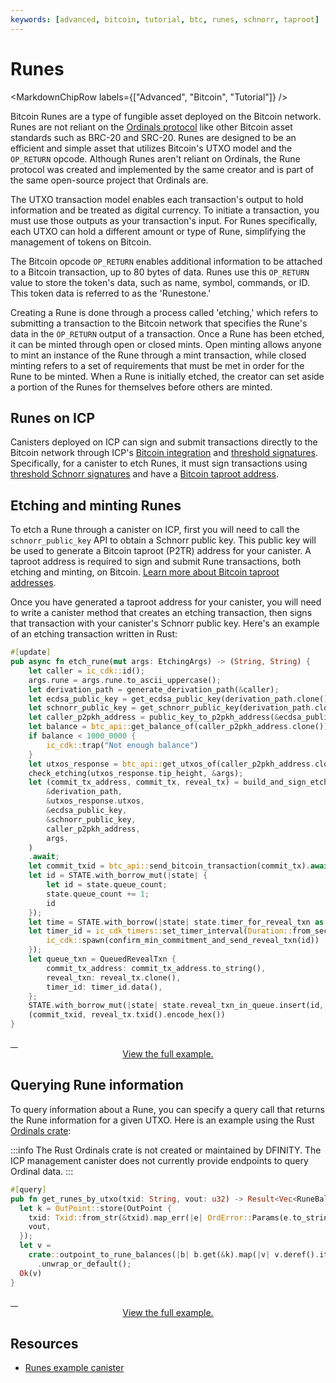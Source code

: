 ```yaml
---
keywords: [advanced, bitcoin, tutorial, btc, runes, schnorr, taproot]
---
```



# Runes

<MarkdownChipRow labels={["Advanced", "Bitcoin", "Tutorial"]} />

Bitcoin Runes are a type of fungible asset deployed on the Bitcoin network. Runes are not reliant on the [Ordinals protocol](ordinals.mdx) like other Bitcoin asset standards such as BRC-20 and SRC-20. Runes are designed to be an efficient and simple asset that utilizes Bitcoin's UTXO model and the `OP_RETURN` opcode. Although Runes aren't reliant on Ordinals, the Rune protocol was created and implemented by the same creator and is part of the same open-source project that Ordinals are.

The UTXO transaction model enables each transaction's output to hold information and be treated as digital currency. To initiate a transaction, you must use those outputs as your transaction's input. For Runes specifically, each UTXO can hold a different amount or type of Rune, simplifying the management of tokens on Bitcoin.

The Bitcoin opcode `OP_RETURN` enables additional information to be attached to a Bitcoin transaction, up to 80 bytes of data. Runes use this `OP_RETURN` value to store the token's data, such as name, symbol, commands, or ID. This token data is referred to as the 'Runestone.'

Creating a Rune is done through a process called 'etching,' which refers to submitting a transaction to the Bitcoin network that specifies the Rune's data in the `OP_RETURN` output of a transaction. Once a Rune has been etched, it can be minted through open or closed mints. Open minting allows anyone to mint an instance of the Rune through a mint transaction, while closed minting refers to a set of requirements that must be met in order for the Rune to be minted. When a Rune is initially etched, the creator can set aside a portion of the Runes for themselves before others are minted.

## Runes on ICP

Canisters deployed on ICP can sign and submit transactions directly to the Bitcoin network through ICP's [Bitcoin integration](../overview.mdx) and [threshold signatures](/docs/current/specifications/t-sigs-how-it-works). Specifically, for a canister to etch Runes, it must sign transactions using [threshold Schnorr signatures](/docs/current/specifications/t-sigs-how-it-works#deuterium-schnorr-release-beta) and have a [Bitcoin taproot address](/docs/current/building-apps/chain-fusion/bitcoin/using-btc/generate-addresses#generating-addresses-with-threshold-schnorr).

## Etching and minting Runes

To etch a Rune through a canister on ICP, first you will need to call the `schnorr_public_key` API to obtain a Schnorr public key. This public key will be used to generate a Bitcoin taproot (P2TR) address for your canister. A taproot address is required to sign and submit Rune transactions, both etching and minting, on Bitcoin. [Learn more about Bitcoin taproot addresses](/docs/current/building-apps/chain-fusion/bitcoin/using-btc/generate-addresses#generating-addresses-with-threshold-schnorr).

Once you have generated a taproot address for your canister, you will need to write a canister method that creates an etching transaction, then signs that transaction with your canister's Schnorr public key. Here's an example of an etching transaction written in Rust:

```rust
#[update]
pub async fn etch_rune(mut args: EtchingArgs) -> (String, String) {
    let caller = ic_cdk::id();
    args.rune = args.rune.to_ascii_uppercase();
    let derivation_path = generate_derivation_path(&caller);
    let ecdsa_public_key = get_ecdsa_public_key(derivation_path.clone()).await;
    let schnorr_public_key = get_schnorr_public_key(derivation_path.clone()).await;
    let caller_p2pkh_address = public_key_to_p2pkh_address(&ecdsa_public_key);
    let balance = btc_api::get_balance_of(caller_p2pkh_address.clone()).await;
    if balance < 1000_0000 {
        ic_cdk::trap("Not enough balance")
    }
    let utxos_response = btc_api::get_utxos_of(caller_p2pkh_address.clone()).await;
    check_etching(utxos_response.tip_height, &args);
    let (commit_tx_address, commit_tx, reveal_tx) = build_and_sign_etching_transaction(
        &derivation_path,
        &utxos_response.utxos,
        &ecdsa_public_key,
        &schnorr_public_key,
        caller_p2pkh_address,
        args,
    )
    .await;
    let commit_txid = btc_api::send_bitcoin_transaction(commit_tx).await;
    let id = STATE.with_borrow_mut(|state| {
        let id = state.queue_count;
        state.queue_count += 1;
        id
    });
    let time = STATE.with_borrow(|state| state.timer_for_reveal_txn as u64 * 60);
    let timer_id = ic_cdk_timers::set_timer_interval(Duration::from_secs(time), move || {
        ic_cdk::spawn(confirm_min_commitment_and_send_reveal_txn(id))
    });
    let queue_txn = QueuedRevealTxn {
        commit_tx_address: commit_tx_address.to_string(),
        reveal_txn: reveal_tx.clone(),
        timer_id: timer_id.data(),
    };
    STATE.with_borrow_mut(|state| state.reveal_txn_in_queue.insert(id, queue_txn));
    (commit_txid, reveal_tx.txid().encode_hex())
}
```

<a href="https://github.com/pramitgaha21/etcher/blob/ca6c9a1423a597b5f544470eb0e6f0954279b4a4/src/etcher_backend/src/lib.rs#L284">
    <div align="center">View the full example.</div>
</a>


## Querying Rune information

To query information about a Rune, you can specify a query call that returns the Rune information for a given UTXO. Here is an example using the Rust [Ordinals crate](https://crates.io/crates/ordinals/0.0.1):

:::info
The Rust Ordinals crate is not created or maintained by DFINITY. The ICP management canister does not currently provide endpoints to query Ordinal data.
:::

```rust
#[query]
pub fn get_runes_by_utxo(txid: String, vout: u32) -> Result<Vec<RuneBalance>, OrdError> {
  let k = OutPoint::store(OutPoint {
    txid: Txid::from_str(&txid).map_err(|e| OrdError::Params(e.to_string()))?,
    vout,
  });
  let v =
    crate::outpoint_to_rune_balances(|b| b.get(&k).map(|v| v.deref().iter().map(|i| *i).collect()))
      .unwrap_or_default();
  Ok(v)
}
```

<a href="https://github.com/octopus-network/ord-canister/blob/a0632ebd1493d604ad3e82185f75170755552ac3/src/canister.rs#L8">
    <div align="center">View the full example.</div>
</a>


## Resources

- [Runes example canister](https://github.com/octopus-network/ord-canister/tree/master)